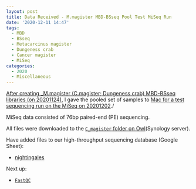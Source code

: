 ```yaml
---
layout: post
title: Data Received - M.magister MBD-BSseq Pool Test MiSeq Run
date: '2020-12-11 14:47'
tags:
  - MBD
  - BSseq
  - Metacarcinus magister
  - Dungeness crab
  - Cancer magister
  - MiSeq
categories:
  - 2020
  - Miscellaneous
---
```

[After creating _M.magister (C.magister; Dungeness crab) MBD-BSseq libraries (on 20201124)](https://robertslab.github.io/sams-notebook/posts/2020/2020-11-24-MBD-BSseq-Library-Prep-M.magister-MBD-selected-DNA-Using-Pico-Methyl-Seq-Kit/), I gave the pooled set of samples to [Mac for a test sequencing run on the MiSeq on 20201202](https://robertslab.github.io/sams-notebook/2020/12/02/Sample-Submission-M.magister-MBD-BSseq-Libraries-for-MiSeq-at-NOAA/)./

MiSeq data consisted of 76bp paired-end (PE) sequencing.

All files were downloaded to the [`C_magister` folder on Owl](https://owl.fish.washington.edu/nightingales/C_magister/)(Synology server).


Have added files to our high-throughput sequencing database (Google Sheet):

- [nightingales](http://b.link/nightingales)

Next up:

- [`FastQC`](https://www.bioinformatics.babraham.ac.uk/projects/fastqc/)
